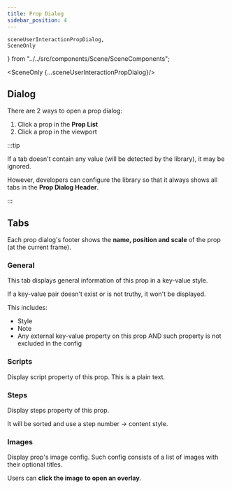 ```yaml
---
title: Prop Dialog
sidebar_position: 4
---
```


    sceneUserInteractionPropDialog,
    SceneOnly
} from "../../src/components/Scene/SceneComponents";

<SceneOnly {...sceneUserInteractionPropDialog}/>

## Dialog

There are 2 ways to open a prop dialog:

1. Click a prop in the **Prop List**
2. Click a prop in the viewport

:::tip

If a tab doesn't contain any value (will be detected by the library), it may be ignored.

However, developers can configure the library so that it always shows all tabs in the **Prop Dialog Header**.

:::

## Tabs

Each prop dialog's footer shows the **name, position and scale** of the prop (at the current frame).

### General

This tab displays general information of this prop in a key-value style.

If a key-value pair doesn't exist or is not truthy, it won't be displayed.

This includes:

* Style
* Note
* Any external key-value property on this prop AND such property is not excluded in the config


### Scripts

Display script property of this prop. This is a plain text.


### Steps

Display steps property of this prop.

It will be sorted and use a step number -> content style.


### Images

Display prop's image config. Such config consists of a list of images with their optional titles.

Users can **click the image to open an overlay**.